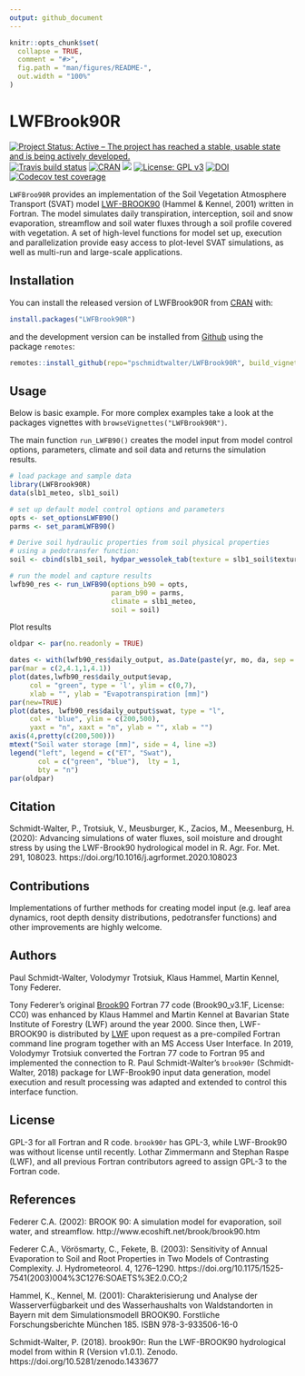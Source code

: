 ```yaml
---
output: github_document
---
```


<!-- README.md is generated from README.Rmd. Please edit that file -->

```r
knitr::opts_chunk$set(
  collapse = TRUE,
  comment = "#>",
  fig.path = "man/figures/README-",
  out.width = "100%"
)
```

# LWFBrook90R

<!-- badges: start -->
[![Project Status: Active – The project has reached a stable, usable state and is being actively developed.](https://www.repostatus.org/badges/latest/active.svg)](https://www.repostatus.org/#active)
[![Travis build status](https://travis-ci.com/pschmidtwalter/LWFBrook90R.svg?branch=master)](https://travis-ci.com/pschmidtwalter/LWFBrook90R)
[![CRAN](https://www.r-pkg.org/badges/version/LWFBrook90R)](https://cran.r-project.org/package=LWFBrook90R)
[![](https://cranlogs.r-pkg.org/badges/grand-total/LWFBrook90R)](https://cran.r-project.org/package=LWFBrook90R)
[![License: GPL v3](https://img.shields.io/badge/License-GPL%20v3-blue.svg)](https://www.gnu.org/licenses/gpl-3.0)
[![DOI](https://zenodo.org/badge/DOI/10.5281/zenodo.3760298.svg)](https://doi.org/10.5281/zenodo.3760298)
[![Codecov test coverage](https://codecov.io/gh/pschmidtwalter/LWFBrook90R/branch/master/graph/badge.svg)](https://codecov.io/gh/pschmidtwalter/LWFBrook90R?branch=master)
<!-- badges: end -->

`LWFBroo90R` provides an implementation of the Soil Vegetation Atmosphere
Transport (SVAT) model
[LWF-BROOK90](https://www.lwf.bayern.de/boden-klima/wasserhaushalt/index.php)
(Hammel & Kennel, 2001) written in Fortran. The model simulates daily
transpiration, interception, soil and snow evaporation, streamflow and soil
water fluxes through a soil profile covered with vegetation. A set of high-level
functions for model set up, execution and parallelization provide easy access to
plot-level SVAT simulations, as well as multi-run and large-scale applications.

## Installation

You can install the released version of LWFBrook90R from [CRAN](https://CRAN.R-project.org) with:

```r
install.packages("LWFBrook90R")
```

and the development version can be installed from [Github](https://github.com/pschmidtwalter/LWFBrook90R) using the package `remotes`:

```r
remotes::install_github(repo="pschmidtwalter/LWFBrook90R", build_vignettes = TRUE) 
```

## Usage

Below is basic example. For more complex examples take a look at the
packages vignettes with `browseVignettes("LWFBrook90R")`.

The main function `run_LWFB90()` creates the model input from model control
options, parameters, climate and soil data and returns the simulation
results.

```r
# load package and sample data
library(LWFBrook90R)
data(slb1_meteo, slb1_soil)

# set up default model control options and parameters
opts <- set_optionsLWFB90()
parms <- set_paramLWFB90()

# Derive soil hydraulic properties from soil physical properties 
# using a pedotransfer function: 
soil <- cbind(slb1_soil, hydpar_wessolek_tab(texture = slb1_soil$texture))

# run the model and capture results
lwfb90_res <- run_LWFB90(options_b90 = opts,
                         param_b90 = parms,
                         climate = slb1_meteo,
                         soil = soil)

```

Plot results

```r
oldpar <- par(no.readonly = TRUE)

dates <- with(lwfb90_res$daily_output, as.Date(paste(yr, mo, da, sep = "-")))
par(mar = c(2,4.1,1,4.1))
plot(dates,lwfb90_res$daily_output$evap, 
     col = "green", type = 'l', ylim = c(0,7),
     xlab = "", ylab = "Evapotranspiration [mm]")
par(new=TRUE)
plot(dates, lwfb90_res$daily_output$swat, type = "l", 
     col = "blue", ylim = c(200,500), 
     yaxt = "n", xaxt = "n", ylab = "", xlab = "")
axis(4,pretty(c(200,500)))
mtext("Soil water storage [mm]", side = 4, line =3)
legend("left", legend = c("ET", "Swat"),
       col = c("green", "blue"),  lty = 1, 
       bty = "n")
par(oldpar)
```

## Citation

Schmidt-Walter, P., Trotsiuk, V., Meusburger, K., Zacios, M., Meesenburg, H.
(2020): Advancing simulations of water fluxes, soil moisture and drought stress
by using the LWF-Brook90 hydrological model in R. Agr. For. Met. 291, 108023.
https://doi.org/10.1016/j.agrformet.2020.108023

## Contributions

Implementations of further methods for creating model input (e.g. leaf area
dynamics, root depth density distributions, pedotransfer functions) and other
improvements are highly welcome.

## Authors

Paul Schmidt-Walter, Volodymyr Trotsiuk, Klaus Hammel, Martin Kennel,
Tony Federer.

Tony Federer’s original [Brook90](http://www.ecoshift.net/brook/b90doc.html)
Fortran 77 code (Brook90\_v3.1F, License: CC0) was enhanced by Klaus Hammel and
Martin Kennel at Bavarian State Institute of Forestry (LWF) around the year
2000. Since then, LWF-BROOK90 is distributed by
[LWF](https://www.lwf.bayern.de/boden-klima/wasserhaushalt/index.php) upon
request as a pre-compiled Fortran command line program together with an MS
Access User Interface. In 2019, Volodymyr Trotsiuk converted the Fortran 77 code
to Fortran 95 and implemented the connection to R. Paul Schmidt-Walter’s
`brook90r` (Schmidt-Walter, 2018) package for LWF-Brook90 input
data generation, model execution and result processing was adapted and extended
to control this interface function.

## License

GPL-3 for all Fortran and R code. `brook90r` has GPL-3, while LWF-Brook90
was without license until recently. Lothar Zimmermann and Stephan Raspe
(LWF), and all previous Fortran contributors agreed to assign GPL-3 to the
Fortran code.

## References

Federer C.A. (2002): BROOK 90: A simulation model for evaporation, soil water, and streamflow.
http://www.ecoshift.net/brook/brook90.htm

Federer C.A., Vörösmarty, C., Fekete, B. (2003): Sensitivity of Annual
Evaporation to Soil and Root Properties in Two Models of Contrasting Complexity.
J. Hydrometeorol. 4, 1276–1290. https://doi.org/10.1175/1525-7541(2003)004%3C1276:SOAETS%3E2.0.CO;2

Hammel, K., Kennel, M. (2001): Charakterisierung und Analyse der
Wasserverfügbarkeit und des Wasserhaushalts von Waldstandorten in Bayern mit dem
Simulationsmodell BROOK90. Forstliche Forschungsberichte München 185. 
ISBN 978-3-933506-16-0

Schmidt-Walter, P. (2018). brook90r: Run the LWF-BROOK90 hydrological model from 
within R (Version v1.0.1). Zenodo. https://doi.org/10.5281/zenodo.1433677

